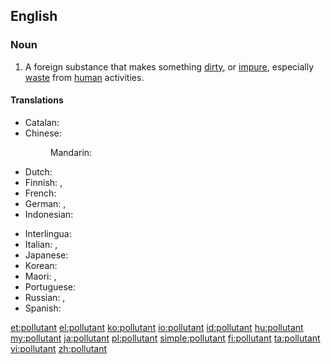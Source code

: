==English==
{{wikipedia}}

===Noun===
{{en-noun}}

# A foreign substance that makes something [[dirty]], or [[impure]], especially [[waste]] from [[human]] activities.

====Translations====
{{trans-top|something that pollutes}}
* Catalan: {{t|ca|contaminant|m}}
* Chinese: 
*: Mandarin: {{t+|cmn|污染物|tr=wūrǎnwù|sc=Hani}}
* Dutch: {{t|nl|vervuiler|m}}
* Finnish: {{t+|fi|saaste}}, {{t|fi|epäpuhtaus}}
* French: {{t+|fr|polluant|m}}
* German: {{t+|de|Schadstoff|m}}, {{t|de|umweltgefährlicher Stoff|m}}
* Indonesian: {{t+|id|polutan}}
{{trans-mid}}
* Interlingua: {{t|ia|polluente}}
* Italian: {{t|it|[[sostanza]] [[inquinante]]|f}}, {{t+|it|inquinante|m}}
* Japanese: {{t|ja|汚染物質|tr=[[おせんぶっしつ]], osen-busshitsu|sc=Jpan}}
* Korean: {{t|ko|오염물질|tr=oyum-muljil|sc=Kore}}
* Maori: {{t|mi|parawhakakino}}, {{t|mi|parawhakaparu}}
* Portuguese: {{t|pt|poluente|m}}
* Russian: {{t+|ru|загрязнитель|m|tr=zagrjaznítelʹ|sc=Cyrl}}, {{t|ru|[[загрязнять|загрязняющее]] [[вещество]]|n|tr=zagrjaznjájuščeje veščestvó|sc=Cyrl}}
* Spanish: {{t|es|contaminante|m}}
{{trans-bottom}}

[[et:pollutant]]
[[el:pollutant]]
[[ko:pollutant]]
[[io:pollutant]]
[[id:pollutant]]
[[hu:pollutant]]
[[my:pollutant]]
[[ja:pollutant]]
[[pl:pollutant]]
[[simple:pollutant]]
[[fi:pollutant]]
[[ta:pollutant]]
[[vi:pollutant]]
[[zh:pollutant]]